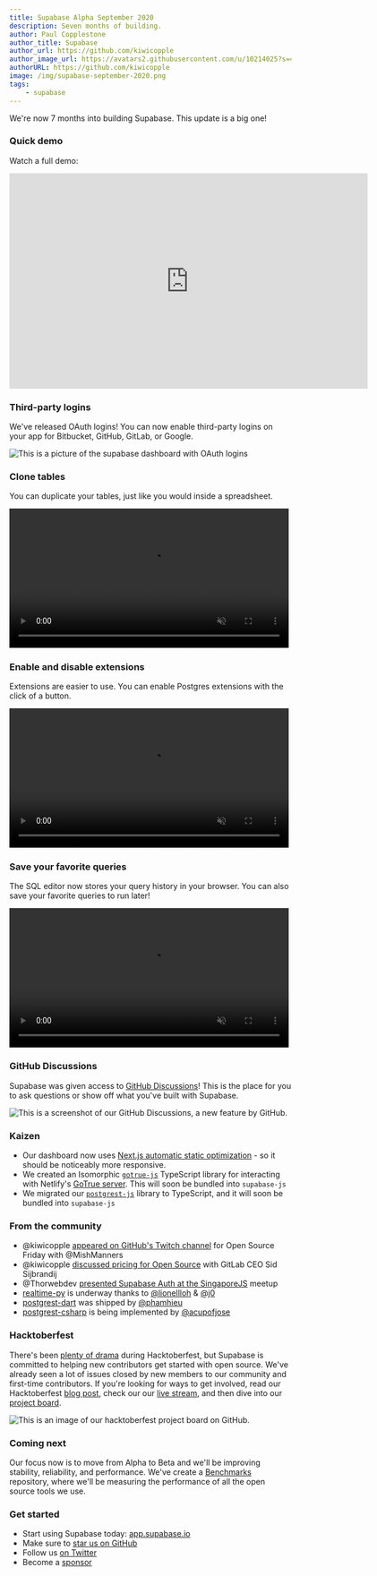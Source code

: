 ```yaml
---
title: Supabase Alpha September 2020
description: Seven months of building.
author: Paul Copplestone
author_title: Supabase
author_url: https://github.com/kiwicopple
author_image_url: https://avatars2.githubusercontent.com/u/10214025?s=400&u=c6775be2ae667e2acae3ccd347fed62bb3f5b3e7&v=4
authorURL: https://github.com/kiwicopple
image: /img/supabase-september-2020.png
tags: 
    - supabase
---
```


We're now 7 months into building Supabase. This update is a big one! 

<!--truncate-->

### Quick demo

Watch a full demo:

<iframe className="w-full" width="640" height="385" src="https://www.loom.com/embed/c7d66ae1f4c1458d964147c5c58aad59" frameBorder="0" allowFullScreen></iframe>

### Third-party logins

We've released OAuth logins! You can now enable third-party logins on your app for Bitbucket, GitHub, GitLab, or Google.

![This is a picture of the supabase dashboard with OAuth logins](/img/supabase-oauth-logins.png)

### Clone tables

You can duplicate your tables, just like you would inside a spreadsheet.

<video width="99%" autoPlay="autoplay" muted playsInline controls={true}>
<source src="/videos/duplicate-tables.mp4" type="video/mp4" muted playsInline />
</video>

### Enable and disable extensions

Extensions are easier to use. You can enable Postgres extensions with the click of a button.

<video width="99%" autoPlay="autoplay" muted playsInline controls={true}>
<source src="/videos/toggle-extensions.mp4" type="video/mp4" muted playsInline />
</video>

### Save your favorite queries

The SQL editor now stores your query history in your browser. You can also save your favorite queries to run later! 

<video width="99%" autoPlay="autoplay" muted playsInline controls={true}>
<source src="/videos/favourites.mp4" type="video/mp4" muted playsInline />
</video>

### GitHub Discussions

Supabase was given access to [GitHub Discussions](https://github.com/supabase/supabase/discussions)! This is the place for you to ask questions or show off what you've built with Supabase.

![This is a screenshot of our GitHub Discussions, a new feature by GitHub.](/img/supabase-github-discussions.png)

### Kaizen

- Our dashboard now uses [Next.js automatic static optimization](https://nextjs.org/docs/advanced-features/automatic-static-optimization) - so it should be noticeably more responsive.
- We created an Isomorphic [`gotrue-js`](https://github.com/supabase/gotrue-js/) TypeScript library for interacting with Netlify's [GoTrue server](https://github.com/netlify/gotrue). This will soon be bundled into `supabase-js`
- We migrated our [`postgrest-js`](https://github.com/supabase/postgrest-js/) library to TypeScript, and it will soon be bundled into `supabase-js`

### From the community

- @kiwicopple [appeared on GitHub's Twitch channel](https://www.twitch.tv/github/video/751281550) for Open Source Friday with @MishManners
- @kiwicopple [discussed pricing for Open Source](https://www.youtube.com/watch?v=PLhI6cccBQA) with GitLab CEO Sid Sijbrandij
- @Thorwebdev [presented Supabase Auth at the SingaporeJS](https://www.youtube.com/watch?v=LUMxJ4w-MUU) meetup
- [realtime-py](https://github.com/lionellloh/realtime-py) is underway thanks to [@lionellloh](https://github.com/lionellloh) & [@j0](https://github.com/j0)
- [postgrest-dart](https://github.com/supabase/postgrest-dart) was shipped by [@phamhieu](https://github.com/phamhieu)
- [postgrest-csharp](https://github.com/supabase/postgrest-csharp) is being implemented by [@acupofjose](https://github.com/acupofjose)

### Hacktoberfest

There's been [plenty of drama](https://hacktoberfest.digitalocean.com/hacktoberfest-update) during Hacktoberfest, but Supabase is committed to helping new contributors get started with open source. We've already seen a lot of issues closed by new members to our community and first-time contributors. If you're looking for ways to get involved, read our Hacktoberfest [blog post](https://supabase.io/blog/2020/09/11/supabase-hacktoberfest-2020), check our our [live stream](https://www.youtube.com/watch?v=3_xRLTjvEiE&t=60s), and then dive into our [project board](https://github.com/orgs/supabase/projects/5).

![This is an image of our hacktoberfest project board on GitHub.](/img/supabase-hacktoberfest-board.png)

### Coming next

Our focus now is to move from Alpha to Beta and we'll be improving stability, reliability, and performance. We've create a [Benchmarks](https://github.com/supabase/benchmarks/) repository, where we'll be measuring the performance of all the open source tools we use.

### Get started

- Start using Supabase today: [app.supabase.io](https://app.supabase.io/)
- Make sure to [star us on GitHub](https://github.com/supabase/supabase)
- Follow us [on Twitter](https://twitter.com/supabase_io)
- Become a [sponsor](https://github.com/sponsors/supabase)